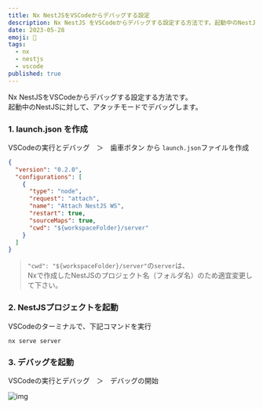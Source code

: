 ```yaml
---
title: Nx NestJSをVSCodeからデバッグする設定
description: Nx NestJS をVSCodeからデバッグする設定する方法です。起動中のNestJSに対して、アタッチモードでデバッグします。
date: 2023-05-28
emoji: 🐞
tags: 
  - nx
  - nestjs
  - vscode
published: true
---
```


Nx NestJSをVSCodeからデバッグする設定する方法です。  
起動中のNestJSに対して、アタッチモードでデバッグします。

### 1. launch.json を作成

VSCodeの実行とデバッグ　＞　歯車ボタン から `launch.json`ファイルを作成

```json
{
  "version": "0.2.0",
  "configurations": [
    {
      "type": "node",
      "request": "attach",
      "name": "Attach NestJS WS",
      "restart": true,
      "sourceMaps": true,
      "cwd": "${workspaceFolder}/server"
    }
  ]
}
```

> `"cwd": "${workspaceFolder}/server"`の`server`は、  
> Nxで作成したNestJSのプロジェクト名（フォルダ名）のため適宜変更して下さい。

### 2. NestJSプロジェクトを起動

VSCodeのターミナルで、下記コマンドを実行

```shell
nx serve server
```

### 3. デバッグを起動

VSCodeの実行とデバッグ　＞　デバッグの開始

![img](/blog/43/1.png)